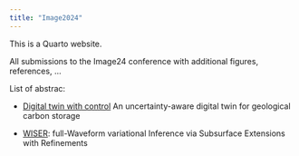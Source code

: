 ```yaml
---
title: "Image2024"
---
```


This is a Quarto website.

All submissions to the Image24 conference with additional figures, references, ...

List of abstrac:

- [Digital twin with control](DigitalTwin/abstract.qmd) An uncertainty-aware digital twin for geological carbon storage

- [WISER](WISER/paper.qmd): full-Waveform variational Inference via Subsurface Extensions with Refinements